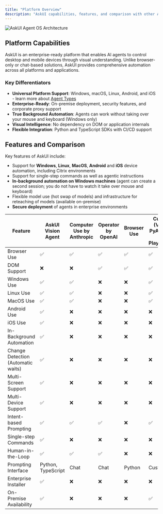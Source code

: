 ```yaml
---
title: "Platform Overview"
description: "AskUI capabilities, features, and comparison with other AI automation solutions"
---
```


<img
  alt="AskUI Agent OS Architecture"
  className="hidden dark:block"
  src="./images/agent-os.png"
/>

## Platform Capabilities

AskUI is an enterprise-ready platform that enables AI agents to control desktop and mobile devices through visual understanding. Unlike browser-only or chat-based solutions, AskUI provides comprehensive automation across all platforms and applications.

### Key Differentiators

- **Universal Platform Support**: Windows, macOS, Linux, Android, and iOS - learn more about [Agent Types](/03-explanation/01-foundations/agent-types)
- **Enterprise-Ready**: On-premise deployment, security features, and corporate proxy support
- **True Background Automation**: Agents can work without taking over your mouse and keyboard (Windows only)
- **Visual Intelligence**: No dependency on DOM or application internals
- **Flexible Integration**: Python and TypeScript SDKs with CI/CD support

## Features and Comparison

Key features of AskUI include:

- Support for **Windows**, **Linux**, **MacOS**, **Android** and **iOS** device automation, including Citrix environments
- Support for single-step commands as well as agentic instructions
- **In-background automation on Windows machines** (agent can create a second session; you do not have to watch it take over mouse and keyboard)
- Flexible model use (hot swap of models) and infrastructure for reteaching of models (available on-premise)
- **Secure deployment** of agents in enterprise environments

| Feature                            | AskUI Vision Agent | Computer Use by Anthropic | Operator by OpenAI | Browser Use | Custom (VLM \+ PyAutoGUI \+ Playwright) |
| ---------------------------------- | ------------------ | ------------------------- | ------------------ | ----------- | --------------------------------------- |
| Browser Use                        | ✅                  | ✅                         | ✅                  | ✅           | ✅                                       |
| DOM Support                        | ❌                  | ❌                         | ✅                  | ✅           | ✅                                       |
| Windows Use                        | ✅                  | ✅                         | ❌                  | ❌           | ✅                                       |
| Linux Use                          | ✅                  | ✅                         | ❌                  | ❌           | ✅                                       |
| MacOS Use                          | ✅                  | ✅                         | ❌                  | ❌           | ✅                                       |
| Android Use                        | ✅                  | ❌                         | ❌                  | ❌           | ❌                                       |
| iOS Use                            | ✅                  | ❌                         | ❌                  | ❌           | ❌                                       |
| In-Background Automation           | ✅                  | ❌                         | ❌                  | ❌           | ❌                                       |
| Change Detection (Automatic waits) | ✅                  | ❌                         | ❌                  | ❌           | ❌                                       |
| Multi-Screen Support               | ✅                  | ❌                         | ❌                  | ❌           | ❌                                       |
| Multi-Device Support               | ✅                  | ❌                         | ❌                  | ❌           | ❌                                       |
| Intent-based Prompting             | ✅                  | ✅                         | ✅                  | ❌           | ✅                                       |
| Single-step Commands               | ✅                  | ❌                         | ❌                  | ❌           | ❌                                       |
| Human-in-the-Loop                  | ✅                  | ✅                         | ✅                  | ❌           | ❌                                       |
| Prompting Interface                | Python, TypeScript | Chat                      | Chat               | Python      | Custom                                  |
| Enterprise Installer               | ✅                  | ❌                         | ❌                  | ❌           | ❌                                       |
| On-Premise Availability            | ✅                  | ❌                         | ❌                  | ❌           | ✅                                       |